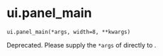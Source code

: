# ui.panel_main { #shiny.ui.panel_main }

`ui.panel_main(*args, width=8, **kwargs)`

Deprecated. Please supply the `*args` of [](:func:`~shiny.ui.panel_main`) directly to [](:func:`~shiny.ui.layout_sidebar`).